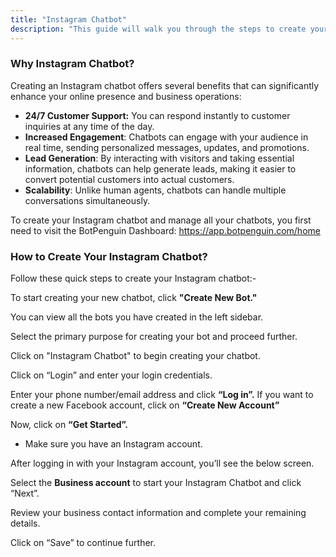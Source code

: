 ```yaml
---
title: "Instagram Chatbot"
description: "This guide will walk you through the steps to create your Instagram chatbot."
---
```


### **Why Instagram Chatbot?**

Creating an Instagram chatbot offers several benefits that can significantly enhance your online presence and business operations:

- **24/7 Customer Support:** You can respond instantly to customer inquiries at any time of the day.
- **Increased Engagement**: Chatbots can engage with your audience in real time, sending personalized messages, updates, and promotions.
- **Lead Generation**: By interacting with visitors and taking essential information, chatbots can help generate leads, making it easier to convert potential customers into actual customers.
- **Scalability**: Unlike human agents, chatbots can handle multiple conversations simultaneously.

To create your Instagram chatbot and manage all your chatbots, you first need to visit the BotPenguin Dashboard: https://app.botpenguin.com/home

### **How to Create Your Instagram Chatbot?**

Follow these quick steps to create your Instagram chatbot:-

To start creating your new chatbot, click **"Create New Bot."**

You can view all the bots you have created in the left sidebar.

Select the primary purpose for creating your bot and proceed further.

Click on "Instagram Chatbot" to begin creating your chatbot.

Click on “Login” and enter your login credentials.

Enter your phone number/email address and click **“Log in”.** If you want to create a new Facebook account, click on **“Create New Account”**

Now, click on **“Get Started”.**

- Make sure you have an Instagram account.

After logging in with your Instagram account, you’ll see the below screen.

Select the **Business account** to start your Instagram Chatbot and click “Next”.

Review your business contact information and complete your remaining details.

Click on “Save” to continue further.